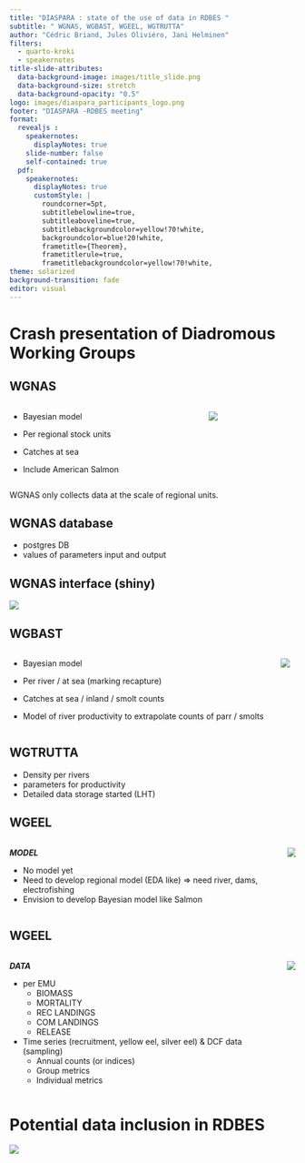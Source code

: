 ```yaml
---
title: "DIASPARA : state of the use of data in RDBES "
subtitle: " WGNAS, WGBAST, WGEEL, WGTRUTTA"
author: "Cédric Briand, Jules Oliviéro, Jani Helminen"
filters:
  - quarto-kroki
  - speakernotes
title-slide-attributes:
  data-background-image: images/title_slide.png
  data-background-size: stretch
  data-background-opacity: "0.5"
logo: images/diaspara_participants_logo.png
footer: "DIASPARA -RDBES meeting"
format: 
  revealjs :
    speakernotes:
      displayNotes: true
    slide-number: false  
    self-contained: true
  pdf:
    speakernotes:
      displayNotes: true
      customStyle: |
        roundcorner=5pt,
        subtitlebelowline=true,
        subtitleaboveline=true,
        subtitlebackgroundcolor=yellow!70!white,
        backgroundcolor=blue!20!white,
        frametitle={Theorem},
        frametitlerule=true,
        frametitlebackgroundcolor=yellow!70!white,
theme: solarized
background-transition: fade
editor: visual
---
```


# Crash presentation of Diadromous Working Groups

## WGNAS

:::::: columns
:::: column
::: incremental
-   Bayesian model

-   Per regional stock units

-   Catches at sea

-   Include American Salmon
:::
::::

::: column
![](images/phylogeographic_structuring_salmon.png){fig-align="center"}
:::
::::::

::: notes
WGNAS only collects data at the scale of regional units.
:::

::: footer
:::

## WGNAS database

-   postgres DB
-   values of parameters input and output

## WGNAS interface (shiny)

![](images/wgnas_shiny.png){fig-align="center"}

## WGBAST

:::::: columns
:::: column
::: incremental
-   Bayesian model

-   Per river / at sea (marking recapture)

-   Catches at sea / inland / smolt counts

-   Model of river productivity to extrapolate counts of parr / smolts
:::
::::

::: column
![](images/assessment_units_wgbast.jpg){fig-align="center"}
:::
::::::

## WGTRUTTA

::: incremental
-   Density per rivers
-   parameters for productivity
-   Detailed data storage started (LHT)
:::

## WGEEL

:::::: columns
:::: column
***MODEL***

::: incremental
-   No model yet
-   Need to develop regional model (EDA like) =\> need river, dams, electrofishing
-   Envision to develop Bayesian model like Salmon
:::
::::

::: column
![](images/EMUS.png){fig-align="center"}
:::
::::::

## WGEEL {.scrollable}

:::::: columns
:::: column
***DATA***

::: incremental
-   per EMU
    -   BIOMASS
    -   MORTALITY
    -   REC LANDINGS
    -   COM LANDINGS
    -   RELEASE
-   Time series (recruitment, yellow eel, silver eel) & DCF data (sampling)
    -   Annual counts (or indices)
    -   Group metrics
    -   Individual metrics
:::
::::

::: column
![](images/EMUS.png){fig-align="center"}
:::
::::::



# Potential data inclusion in RDBES{.smaller .scrollable}

![](images/data_RDBES.png){fig-align="top"}